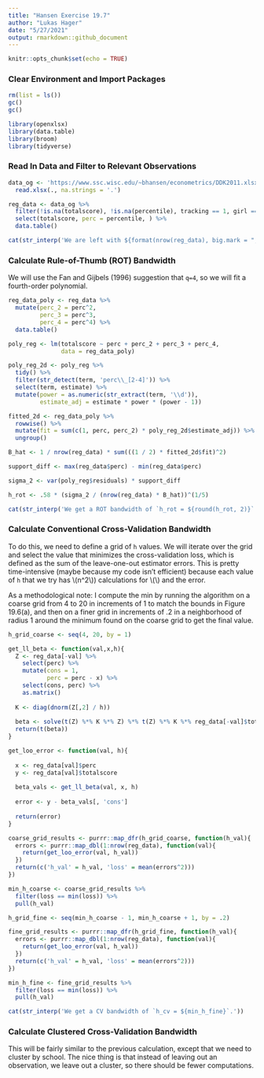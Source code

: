 ```yaml
---
title: "Hansen Exercise 19.7"
author: "Lukas Hager"
date: "5/27/2021"
output: rmarkdown::github_document
---
```


```r
knitr::opts_chunk$set(echo = TRUE)
```

### Clear Environment and Import Packages

```r
rm(list = ls())
gc()
gc()

library(openxlsx)
library(data.table)
library(broom)
library(tidyverse)
```


### Read In Data and Filter to Relevant Observations

```r
data_og <- 'https://www.ssc.wisc.edu/~bhansen/econometrics/DDK2011.xlsx' %>% 
  read.xlsx(., na.strings = '.')

reg_data <- data_og %>% 
  filter(!is.na(totalscore), !is.na(percentile), tracking == 1, girl == 0) %>% 
  select(totalscore, perc = percentile, ) %>% 
  data.table()

cat(str_interp('We are left with ${format(nrow(reg_data), big.mark = ",")} observations.'))
```

### Calculate Rule-of-Thumb (ROT) Bandwidth

We will use the Fan and Gijbels (1996) suggestion that `q=4`, so we will fit a fourth-order polynomial.

```r
reg_data_poly <- reg_data %>% 
  mutate(perc_2 = perc^2,
         perc_3 = perc^3,
         perc_4 = perc^4) %>% 
  data.table()

poly_reg <- lm(totalscore ~ perc + perc_2 + perc_3 + perc_4, 
               data = reg_data_poly) 

poly_reg_2d <- poly_reg %>% 
  tidy() %>% 
  filter(str_detect(term, 'perc\\_[2-4]')) %>% 
  select(term, estimate) %>% 
  mutate(power = as.numeric(str_extract(term, '\\d')),
         estimate_adj = estimate * power * (power - 1))

fitted_2d <- reg_data_poly %>% 
  rowwise() %>% 
  mutate(fit = sum(c(1, perc, perc_2) * poly_reg_2d$estimate_adj)) %>% 
  ungroup()

B_hat <- 1 / nrow(reg_data) * sum(((1 / 2) * fitted_2d$fit)^2)

support_diff <- max(reg_data$perc) - min(reg_data$perc)

sigma_2 <- var(poly_reg$residuals) * support_diff

h_rot <- .58 * (sigma_2 / (nrow(reg_data) * B_hat))^(1/5)

cat(str_interp('We get a ROT bandwidth of `h_rot = ${round(h_rot, 2)}`.'))
```

### Calculate Conventional Cross-Validation Bandwidth

To do this, we need to define a grid of `h` values. We will iterate over the grid and select the value that minimizes the cross-validation loss, which is defined as the sum of the leave-one-out estimator errors. This is pretty time-intensive (maybe because my code isn't efficient) because each value of `h` that we try has \\(n^2\\)) calculations for \\(\beta\\) and the error.

As a methodological note: I compute the min by running the algorithm on a coarse grid from 4 to 20 in increments of 1 to match the bounds in Figure 19.6(a), and then on a finer grid in increments of .2 in a neighborhood of radius 1 around the minimum found on the coarse grid to get the final value.

```r
h_grid_coarse <- seq(4, 20, by = 1)

get_ll_beta <- function(val,x,h){
  Z <- reg_data[-val] %>% 
    select(perc) %>% 
    mutate(cons = 1,
           perc = perc - x) %>% 
    select(cons, perc) %>% 
    as.matrix()
  
  K <- diag(dnorm(Z[,2] / h))
  
  beta <- solve(t(Z) %*% K %*% Z) %*% t(Z) %*% K %*% reg_data[-val]$totalscore
  return(t(beta))
}

get_loo_error <- function(val, h){
  
  x <- reg_data[val]$perc
  y <- reg_data[val]$totalscore
  
  beta_vals <- get_ll_beta(val, x, h)
  
  error <- y - beta_vals[, 'cons']
  
  return(error)
}

coarse_grid_results <- purrr::map_dfr(h_grid_coarse, function(h_val){
  errors <- purrr::map_dbl(1:nrow(reg_data), function(val){
    return(get_loo_error(val, h_val))
  })
  return(c('h_val' = h_val, 'loss' = mean(errors^2)))
})

min_h_coarse <- coarse_grid_results %>% 
  filter(loss == min(loss)) %>% 
  pull(h_val)

h_grid_fine <- seq(min_h_coarse - 1, min_h_coarse + 1, by = .2)

fine_grid_results <- purrr::map_dfr(h_grid_fine, function(h_val){
  errors <- purrr::map_dbl(1:nrow(reg_data), function(val){
    return(get_loo_error(val, h_val))
  })
  return(c('h_val' = h_val, 'loss' = mean(errors^2)))
})

min_h_fine <- fine_grid_results %>% 
  filter(loss == min(loss)) %>% 
  pull(h_val)

cat(str_interp('We get a CV bandwidth of `h_cv = ${min_h_fine}`.'))
```

### Calculate Clustered Cross-Validation Bandwidth

This will be fairly similar to the previous calculation, except that we need to cluster by school. The nice thing is that instead of leaving out an observation, we leave out a cluster, so there should be fewer computations.

```r

```

